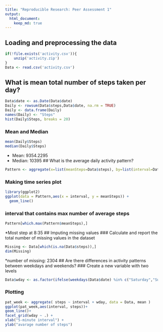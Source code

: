 ```yaml
---
title: "Reproducible Research: Peer Assessment 1"
output: 
  html_document:
    keep_md: true
---
```



## Loading and preprocessing the data
```r
if(!file.exists('activity.csv')){
    unzip('activity.zip')
}
Data <- read.csv('activity.csv')

```


## What is mean total number of steps taken per day?
```r

Data$date <- as.Date(Data$date)
Daily <- rowsum(Data$steps,Data$date, na.rm = TRUE)
Daily <- data.frame(Daily)
names(Daily) <- "Steps"
hist(Daily$Steps, breaks = 20)
```
### Mean and Median 
```r
mean(Daily$Steps)
median(Daily$Steps)
```
* Mean: 9354.2295
* Median:  10395
## What is the average daily activity pattern?
```r

Pattern <- aggregate(x=list(meanSteps=Data$steps), by=list(interval=Data$interval), FUN=mean, na.rm=TRUE)
```
### Making time series plot
```r
library(ggplot2)
ggplot(data = Pattern,aes(x = interval, y = meanSteps)) +
  geom_line()
```
### interval that contains max number of average steps
```r
Pattern[which.max(Pattern$meanSteps),]

```
*Most step at 8:35
## Imputing missing values
### Calculate and report the total number of missing values in the dataset
```r
Missing <- Data[which(is.na(Data$steps)),]
dim(Missing)
```
*number of missing: 2304
## Are there differences in activity patterns between weekdays and weekends?
### Create a new variable with two levels
```r
Data$wday <- as.factor(ifelse(weekdays(Data$date) %in% c("Saturday","Sunday"),"weekends","weekdays"))
```
### Plotting
```r
pat_week <- aggregate( steps ~ interval + wday, data = Data, mean )
ggplot(pat_week,aes(interval, steps))+
geom_line()+
facet_grid(wday ~ .) +
xlab("5-minute interval") + 
ylab("avarage number of steps")
```